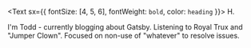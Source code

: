 <Text sx={{ fontSize: [4, 5, 6], fontWeight: `bold`, color: `heading` }}>
  H.
</Text>

I'm Todd - currently blogging about Gatsby. Listening to Royal Trux and "Jumper Clown". Focused on non-use of "whatever" to resolve issues.
